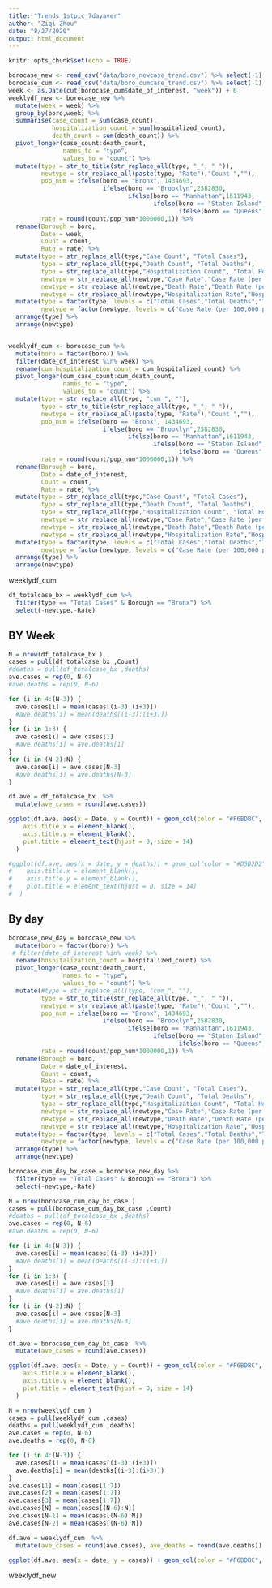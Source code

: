 ```yaml
---
title: "Trends_1stpic_7dayaver"
author: "Ziqi Zhou"
date: "8/27/2020"
output: html_document
---
```


```r
knitr::opts_chunk$set(echo = TRUE)
```

```r
borocase_new <- read_csv("data/boro_newcase_trend.csv") %>% select(-1)
borocase_cum <- read_csv("data/boro_cumcase_trend.csv") %>% select(-1)
week <- as.Date(cut(borocase_cum$date_of_interest, "week")) + 6
weeklydf_new <- borocase_new %>% 
  mutate(week = week) %>% 
  group_by(boro,week) %>% 
  summarise(case_count = sum(case_count),
            hospitalization_count = sum(hospitalized_count),
            death_count = sum(death_count)) %>% 
  pivot_longer(case_count:death_count,
               names_to = "type",
               values_to = "count") %>% 
  mutate(type = str_to_title(str_replace_all(type, "_", " ")),
         newtype = str_replace_all(paste(type, "Rate"),"Count ",""),
         pop_num = ifelse(boro == "Bronx", 1434693, 
                          ifelse(boro == "Brooklyn",2582830, 
                                 ifelse(boro == "Manhattan",1611943, 
                                        ifelse(boro == "Staten Island", 476179,
                                               ifelse(boro == "Queens", 2288710, 2288710))))),
         rate = round(count/pop_num*1000000,1)) %>% 
  rename(Borough = boro,
         Date = week,
         Count = count,
         Rate = rate) %>% 
  mutate(type = str_replace_all(type,"Case Count", "Total Cases"),
         type = str_replace_all(type,"Death Count", "Total Deaths"),
         type = str_replace_all(type,"Hospitalization Count", "Total Hospitalizations"),
         newtype = str_replace_all(newtype,"Case Rate","Case Rate (per 100,000 people)"),
         newtype = str_replace_all(newtype,"Death Rate","Death Rate (per 100,000 people)"),
         newtype = str_replace_all(newtype,"Hospitalization Rate","Hospitalization Rate (per 100,000 people)"))%>% 
  mutate(type = factor(type, levels = c("Total Cases","Total Deaths","Total Hospitalizations")),
         newtype = factor(newtype, levels = c("Case Rate (per 100,000 people)","Death Rate (per 100,000 people)","Hospitalization Rate (per 100,000 people)"))) %>% 
  arrange(type) %>% 
  arrange(newtype)


weeklydf_cum <- borocase_cum %>% 
  mutate(boro = factor(boro)) %>% 
  filter(date_of_interest %in% week) %>%
  rename(cum_hospitalization_count = cum_hospitalized_count) %>% 
  pivot_longer(cum_case_count:cum_death_count,
               names_to = "type",
               values_to = "count") %>% 
  mutate(type = str_replace_all(type, "cum_", ""),
         type = str_to_title(str_replace_all(type, "_", " ")),
         newtype = str_replace_all(paste(type, "Rate"),"Count ",""),
         pop_num = ifelse(boro == "Bronx", 1434693, 
                          ifelse(boro == "Brooklyn",2582830, 
                                 ifelse(boro == "Manhattan",1611943, 
                                        ifelse(boro == "Staten Island", 476179,
                                               ifelse(boro == "Queens", 2288710, 2288710))))),
         rate = round(count/pop_num*1000000,1)) %>% 
  rename(Borough = boro,
         Date = date_of_interest,
         Count = count,
         Rate = rate) %>% 
  mutate(type = str_replace_all(type,"Case Count", "Total Cases"),
         type = str_replace_all(type,"Death Count", "Total Deaths"),
         type = str_replace_all(type,"Hospitalization Count", "Total Hospitalizations"),
         newtype = str_replace_all(newtype,"Case Rate","Case Rate (per 100,000 people)"),
         newtype = str_replace_all(newtype,"Death Rate","Death Rate (per 100,000 people)"),
         newtype = str_replace_all(newtype,"Hospitalization Rate","Hospitalization Rate (per 100,000 people)"))%>% 
  mutate(type = factor(type, levels = c("Total Cases","Total Deaths","Total Hospitalizations")),
         newtype = factor(newtype, levels = c("Case Rate (per 100,000 people)","Death Rate (per 100,000 people)","Hospitalization Rate (per 100,000 people)"))) %>% 
  arrange(type) %>% 
  arrange(newtype)

```
weeklydf_cum 


```r
df_totalcase_bx = weeklydf_cum %>% 
  filter(type == "Total Cases" & Borough == "Bronx") %>% 
  select(-newtype,-Rate)
```
## BY Week

```r
N = nrow(df_totalcase_bx )
cases = pull(df_totalcase_bx ,Count)
#deaths = pull(df_totalcase_bx ,deaths)
ave.cases = rep(0, N-6)
#ave.deaths = rep(0, N-6)

for (i in 4:(N-3)) {
  ave.cases[i] = mean(cases[(i-3):(i+3)])
  #ave.deaths[i] = mean(deaths[(i-3):(i+3)])
}
for (i in 1:3) {
  ave.cases[i] = ave.cases[1]
  #ave.deaths[i] = ave.deaths[1]
}
for (i in (N-2):N) {
  ave.cases[i] = ave.cases[N-3]
  #ave.deaths[i] = ave.deaths[N-3]
}

df.ave = df_totalcase_bx  %>% 
  mutate(ave_cases = round(ave.cases))

ggplot(df.ave, aes(x = Date, y = Count)) + geom_col(color = "#F6BDBC", fill = "#F6BDBC", alpha = 0.8) + geom_line(aes(x = Date, y = Count), color = "red", size = 1) + ggtitle("New reported cases by day in New York City") + theme_classic() + theme(
    axis.title.x = element_blank(),
    axis.title.y = element_blank(),
    plot.title = element_text(hjust = 0, size = 14)
  )

#ggplot(df.ave, aes(x = date, y = deaths)) + geom_col(color = "#D5D2D2", fill = "#D5D2D2", alpha = 0.8) + geom_line(aes(x = date, y = ave_deaths), color = "black", size = 1) + ggtitle("New reported deaths by day in New York City") + theme_classic() + theme(
#    axis.title.x = element_blank(),
#    axis.title.y = element_blank(),
#    plot.title = element_text(hjust = 0, size = 14)
#  )
```

## By day

```r
borocase_new_day = borocase_new %>% 
  mutate(boro = factor(boro)) %>% 
 # filter(date_of_interest %in% week) %>%
  rename(hospitalization_count = hospitalized_count) %>% 
  pivot_longer(case_count:death_count,
               names_to = "type",
               values_to = "count") %>% 
  mutate(#type = str_replace_all(type, "cum_", ""),
         type = str_to_title(str_replace_all(type, "_", " ")),
         newtype = str_replace_all(paste(type, "Rate"),"Count ",""),
         pop_num = ifelse(boro == "Bronx", 1434693, 
                          ifelse(boro == "Brooklyn",2582830, 
                                 ifelse(boro == "Manhattan",1611943, 
                                        ifelse(boro == "Staten Island", 476179,
                                               ifelse(boro == "Queens", 2288710, 2288710))))),
         rate = round(count/pop_num*1000000,1)) %>% 
  rename(Borough = boro,
         Date = date_of_interest,
         Count = count,
         Rate = rate) %>% 
  mutate(type = str_replace_all(type,"Case Count", "Total Cases"),
         type = str_replace_all(type,"Death Count", "Total Deaths"),
         type = str_replace_all(type,"Hospitalization Count", "Total Hospitalizations"),
         newtype = str_replace_all(newtype,"Case Rate","Case Rate (per 100,000 people)"),
         newtype = str_replace_all(newtype,"Death Rate","Death Rate (per 100,000 people)"),
         newtype = str_replace_all(newtype,"Hospitalization Rate","Hospitalization Rate (per 100,000 people)"))%>% 
  mutate(type = factor(type, levels = c("Total Cases","Total Deaths","Total Hospitalizations")),
         newtype = factor(newtype, levels = c("Case Rate (per 100,000 people)","Death Rate (per 100,000 people)","Hospitalization Rate (per 100,000 people)"))) %>% 
  arrange(type) %>% 
  arrange(newtype)
```

```r
borocase_cum_day_bx_case = borocase_new_day %>% 
  filter(type == "Total Cases" & Borough == "Bronx") %>% 
  select(-newtype,-Rate)

N = nrow(borocase_cum_day_bx_case )
cases = pull(borocase_cum_day_bx_case ,Count)
#deaths = pull(df_totalcase_bx ,deaths)
ave.cases = rep(0, N-6)
#ave.deaths = rep(0, N-6)

for (i in 4:(N-3)) {
  ave.cases[i] = mean(cases[(i-3):(i+3)])
  #ave.deaths[i] = mean(deaths[(i-3):(i+3)])
}
for (i in 1:3) {
  ave.cases[i] = ave.cases[1]
  #ave.deaths[i] = ave.deaths[1]
}
for (i in (N-2):N) {
  ave.cases[i] = ave.cases[N-3]
  #ave.deaths[i] = ave.deaths[N-3]
}

df.ave = borocase_cum_day_bx_case  %>% 
  mutate(ave_cases = round(ave.cases))

ggplot(df.ave, aes(x = Date, y = Count)) + geom_col(color = "#F6BDBC", fill = "#F6BDBC", alpha = 0.8) + geom_line(aes(x = Date, y = ave.cases), color = "red", size = 1) + ggtitle("Cumulative reported cases by day in Bronx") + theme_classic() + theme(
    axis.title.x = element_blank(),
    axis.title.y = element_blank(),
    plot.title = element_text(hjust = 0, size = 14)
  )
```


```r
N = nrow(weeklydf_cum )
cases = pull(weeklydf_cum ,cases)
deaths = pull(weeklydf_cum ,deaths)
ave.cases = rep(0, N-6)
ave.deaths = rep(0, N-6)

for (i in 4:(N-3)) {
  ave.cases[i] = mean(cases[(i-3):(i+3)])
  ave.deaths[i] = mean(deaths[(i-3):(i+3)])
}
ave.cases[1] = mean(cases[1:7])
ave.cases[2] = mean(cases[1:7])
ave.cases[3] = mean(cases[1:7])
ave.cases[N] = mean(cases[(N-6):N])
ave.cases[N-1] = mean(cases[(N-6):N])
ave.cases[N-2] = mean(cases[(N-6):N])

df.ave = weeklydf_cum  %>% 
  mutate(ave_cases = round(ave.cases), ave_deaths = round(ave.deaths))

ggplot(df.ave, aes(x = date, y = cases)) + geom_col(color = "#F6BDBC", fill = "#F6BDBC", alpha = 0.8) + geom_line(aes(x = date, y = ave_cases), color = "Red")
```



weeklydf_new

